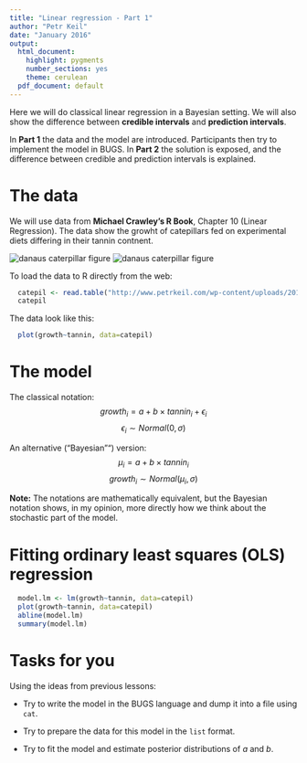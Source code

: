 ```yaml
---
title: "Linear regression - Part 1"
author: "Petr Keil"
date: "January 2016"
output:
  html_document:
    highlight: pygments
    number_sections: yes
    theme: cerulean
  pdf_document: default
---
```


Here we will do classical linear regression in a Bayesian setting. We will also show the difference between **credible intervals** and  **prediction intervals**.

In **Part 1** the data and the model are introduced. Participants then try to implement the model in BUGS. In **Part 2** the solution is exposed, and the difference between credible and prediction intervals is explained.

# The data

We will use data from **Michael Crawley's R Book**, Chapter 10 (Linear Regression). The data show the growht of catepillars fed on experimental diets differing in their tannin contnent.

![danaus caterpillar figure](figure/danaus.png)
![danaus caterpillar figure](figure/Tannic_acid.png)

To load the data to R directly from the web:

```r
  catepil <- read.table("http://www.petrkeil.com/wp-content/uploads/2016/01/regression.txt", sep="\t", header=TRUE)
  catepil
```

The data look like this:

```r
  plot(growth~tannin, data=catepil)
```

# The model

The classical notation:
$$ growth_i = a + b \times tannin_i + \epsilon_i  $$
$$ \epsilon_i \sim Normal(0, \sigma)$$


An alternative ("Bayesian"") version:
$$ \mu_i = a + b \times tannin_i $$
$$ growth_i \sim Normal(\mu_i, \sigma) $$

**Note:** The notations are mathematically equivalent, 
but the Bayesian notation shows, in my opinion, more directly 
how we think about the stochastic part of the model.

# Fitting ordinary least squares (OLS) regression

```r
  model.lm <- lm(growth~tannin, data=catepil)
  plot(growth~tannin, data=catepil)
  abline(model.lm)
  summary(model.lm)
```

# Tasks for you

Using the ideas from previous lessons:

- Try to write the model in the BUGS language and dump it into a file using `cat`.

- Try to prepare the data for this model in the `list` format.

- Try to fit the model and estimate posterior distributions of $a$ and $b$.



